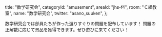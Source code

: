 
  title: "数学研究会",
  categoryId: "amusement",
  areaId: "jhs-f4",
  room: "Ｃ組教室",
  name: "数学研究会",
  twitter: "asano_suuken",
};

数学研究会では部員たちが作った選りすぐりの問題を配布しています！
問題の正解数に応じて景品を獲得できます。ぜひ遊びに来てください！
